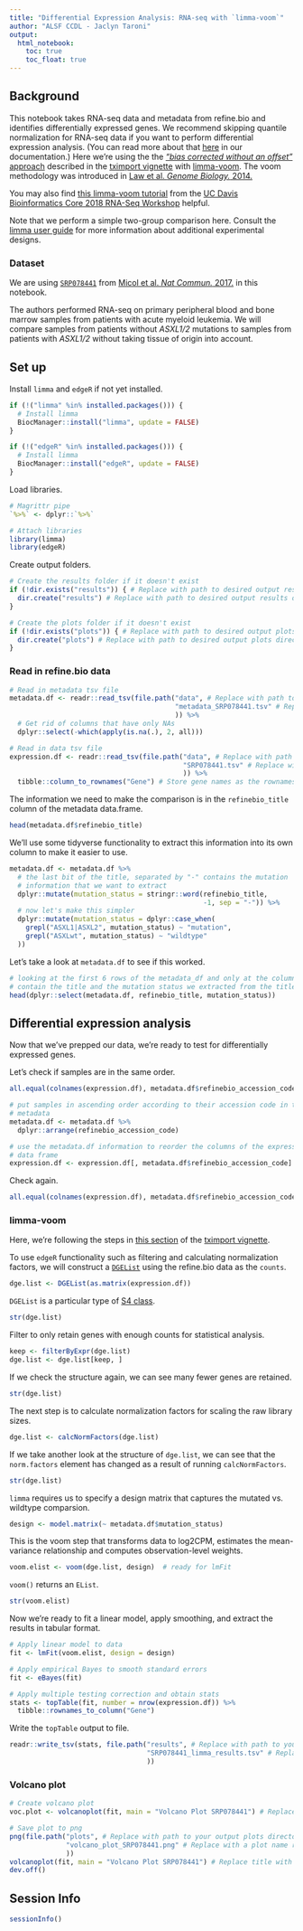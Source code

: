 ```yaml
---
title: "Differential Expression Analysis: RNA-seq with `limma-voom`"
author: "ALSF CCDL - Jaclyn Taroni"
output:   
  html_notebook: 
    toc: true
    toc_float: true
---
```


## Background

This notebook takes RNA-seq data and metadata from refine.bio and 
identifies differentially expressed genes. 
We recommend skipping quantile normalization for RNA-seq data if you want to
perform differential expression analysis.
(You can read more about that [here]((http://docs.refine.bio/en/latest/main_text.html#skipping-quantile-normalization-for-rna-seq-experiments)) 
in our documentation.)
Here we're using the the [_"bias corrected without an offset"_ approach](https://bioconductor.org/packages/release/bioc/vignettes/tximport/inst/doc/tximport.html#use-with-downstream-bioconductor-dge-packages) described 
in the [tximport vignette](https://bioconductor.org/packages/release/bioc/vignettes/tximport/inst/doc/tximport.html) with [limma-voom](https://bioconductor.org/packages/release/bioc/vignettes/tximport/inst/doc/tximport.html#limma-voom).
The voom methodology was introduced in [Law et al. _Genome Biology._ 2014.](https://doi.org/10.1186/gb-2014-15-2-r29)

You may also find [this limma-voom tutorial](https://ucdavis-bioinformatics-training.github.io/2018-June-RNA-Seq-Workshop/thursday/DE.html) 
from the 
[UC Davis Bioinformatics Core 2018 RNA-Seq Workshop](https://ucdavis-bioinformatics-training.github.io/2018-June-RNA-Seq-Workshop/)
helpful.

Note that we perform a simple two-group comparison here. 
Consult the [limma user guide](https://bioconductor.org/packages/release/bioc/vignettes/limma/inst/doc/usersguide.pdf)
for more information about additional experimental designs.

### Dataset

We are using [`SRP078441`](https://www.refine.bio/experiments/SRP078441/rna-seq-of-primary-patient-aml-samples) 
from [Micol et al. _Nat Commun._ 2017.](https://dx.doi.org/10.1038/ncomms15429) 
in this notebook.

The authors performed RNA-seq on primary peripheral blood and bone marrow
samples from patients with acute myeloid leukemia.
We will compare samples from patients without _ASXL1/2_ mutations to samples
from patients with _ASXL1/2_ without taking tissue of origin into account.

## Set up

Install `limma` and `edgeR` if not yet installed.

```r
if (!("limma" %in% installed.packages())) {
  # Install limma
  BiocManager::install("limma", update = FALSE)
}

if (!("edgeR" %in% installed.packages())) {
  # Install limma
  BiocManager::install("edgeR", update = FALSE)
}
```

Load libraries.

```r
# Magrittr pipe
`%>%` <- dplyr::`%>%`

# Attach libraries
library(limma)
library(edgeR)
```

Create output folders.

```r
# Create the results folder if it doesn't exist
if (!dir.exists("results")) { # Replace with path to desired output results directory
  dir.create("results") # Replace with path to desired output results directory
}

# Create the plots folder if it doesn't exist
if (!dir.exists("plots")) { # Replace with path to desired output plots directory
  dir.create("plots") # Replace with path to desired output plots directory
}
```

### Read in refine.bio data

```r
# Read in metadata tsv file
metadata.df <- readr::read_tsv(file.path("data", # Replace with path to your metadata file
                                         "metadata_SRP078441.tsv" # Replace with the name of your metadata file
                                         )) %>%
  # Get rid of columns that have only NAs
  dplyr::select(-which(apply(is.na(.), 2, all)))

# Read in data tsv file
expression.df <- readr::read_tsv(file.path("data", # Replace with path to your data file
                                           "SRP078441.tsv" # Replace with the name of your data file
                                           )) %>%
  tibble::column_to_rownames("Gene") # Store gene names as the rownames for now
```

The information we need to make the comparison is in the `refinebio_title` 
column of the metadata data.frame.

```r
head(metadata.df$refinebio_title)
```

We'll use some tidyverse functionality to extract this information into its
own column to make it easier to use.

```r
metadata.df <- metadata.df %>%
  # the last bit of the title, separated by "-" contains the mutation 
  # information that we want to extract
  dplyr::mutate(mutation_status = stringr::word(refinebio_title,
                                                -1, sep = "-")) %>%
  # now let's make this simpler
  dplyr::mutate(mutation_status = dplyr::case_when(
    grepl("ASXL1|ASXL2", mutation_status) ~ "mutation",
    grepl("ASXLwt", mutation_status) ~ "wildtype"
  )) 
```

Let's take a look at `metadata.df` to see if this worked.

```r
# looking at the first 6 rows of the metadata_df and only at the columns that
# contain the title and the mutation status we extracted from the title
head(dplyr::select(metadata.df, refinebio_title, mutation_status))
```

## Differential expression analysis

Now that we've prepped our data, we're ready to test for differentially 
expressed genes.

Let's check if samples are in the same order.

```r
all.equal(colnames(expression.df), metadata.df$refinebio_accession_code)
```

```r
# put samples in ascending order according to their accession code in the 
# metadata
metadata.df <- metadata.df %>%
  dplyr::arrange(refinebio_accession_code)

# use the metadata.df information to reorder the columns of the expression
# data frame
expression.df <- expression.df[, metadata.df$refinebio_accession_code]
```

Check again.

```r
all.equal(colnames(expression.df), metadata.df$refinebio_accession_code)
```

### limma-voom

Here, we're following the steps in [this section](https://bioconductor.org/packages/release/bioc/vignettes/tximport/inst/doc/tximport.html#limma-voom) 
of the [tximport vignette](https://bioconductor.org/packages/release/bioc/vignettes/tximport/inst/doc/tximport.html).

To use `edgeR` functionality such as filtering and calculating normalization
factors, we will construct a [`DGEList`](https://www.rdocumentation.org/packages/edgeR/versions/3.10.5/topics/DGEList-class) 
using the refine.bio data as the `counts`.

```r
dge.list <- DGEList(as.matrix(expression.df))
```

`DGEList` is a particular type of [S4 class](http://adv-r.had.co.nz/S4.html).

```r
str(dge.list)
```

Filter to only retain genes with enough counts for statistical analysis.

```r
keep <- filterByExpr(dge.list)
dge.list <- dge.list[keep, ]
```

If we check the structure again, we can see many fewer genes are retained.

```r
str(dge.list)
```

The next step is to calculate normalization factors for scaling the raw 
library sizes.

```r
dge.list <- calcNormFactors(dge.list)
```

If we take another look at the structure of `dge.list`, we can see that the
`norm.factors` element has changed as a result of running `calcNormFactors`.

```r
str(dge.list)
```

`limma` requires us to specify a design matrix that captures the mutated vs.
wildtype comparsion.

```r
design <- model.matrix(~ metadata.df$mutation_status)
```

This is the voom step that transforms data to log2CPM, estimates the 
mean-variance relationship and computes observation-level weights.

```r
voom.elist <- voom(dge.list, design)  # ready for lmFit
```

`voom()` returns an `EList`.

```r
str(voom.elist)
```

Now we're ready to fit a linear model, apply smoothing, and extract the results
in tabular format.

```r
# Apply linear model to data
fit <- lmFit(voom.elist, design = design)

# Apply empirical Bayes to smooth standard errors
fit <- eBayes(fit)

# Apply multiple testing correction and obtain stats
stats <- topTable(fit, number = nrow(expression.df)) %>% 
  tibble::rownames_to_column("Gene")
```

Write the `topTable` output to file.

```r
readr::write_tsv(stats, file.path("results", # Replace with path to your results directory
                                  "SRP078441_limma_results.tsv" # Replace with a relevant output file name
                                  ))
```

### Volcano plot

```r
# Create volcano plot 
voc.plot <- volcanoplot(fit, main = "Volcano Plot SRP078441") # Replace title with one relevant to your data

# Save plot to png
png(file.path("plots", # Replace with path to your output plots directory
              "volcano_plot_SRP078441.png" # Replace with a plot name relevant to your data
              ))
volcanoplot(fit, main = "Volcano Plot SRP078441") # Replace title with one relevant to your data
dev.off()
```

## Session Info

```r
sessionInfo()
```
